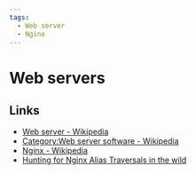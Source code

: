 ```yaml
---
tags:
  - Web server
  - Nginx
---
```


# Web servers

## Links

- [Web server - Wikipedia](https://en.wikipedia.org/wiki/Web_server)
- [Category:Web server software - Wikipedia](https://en.wikipedia.org/wiki/Category:Web_server_software)
- [Nginx - Wikipedia](https://en.wikipedia.org/wiki/Nginx)
- [Hunting for Nginx Alias Traversals in the wild](https://labs.hakaioffsec.com/nginx-alias-traversal/)
